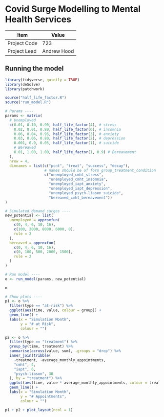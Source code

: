 # Covid Surge Modelling to Mental Health Services

| Item         | Value          |
|--------------|----------------|
| Project Code | 723            |
| Project Lead | Andrew Hood    |


## Running the model

```r
library(tidyverse, quietly = TRUE)
library(deSolve)
library(patchwork)

source("half_life_factor.R")
source("run_model.R")

# Params ----
params <- matrix(
  # Unemployed
  c(0.01, 0.10, 0.90, half_life_factor(4), # stress
    0.02, 0.01, 0.80, half_life_factor(6), # insomnia
    0.06, 0.04, 0.95, half_life_factor(3), # anxiety
    0.03, 0.06, 0.80, half_life_factor(2), # depression
    0.001, 0.9, 0.05, half_life_factor(1), # suicide
    # Bereaved
    0.01, 1.00, 1.00, half_life_factor(1, 0.9) # Bereavement
  ),
  nrow = 4,
  dimnames = list(c("pcnt", "treat", "success", "decay"),
                  # names should be of form group_treatment_condition
                  c("unemployed_cmht_stress",
                    "unemployed_cmht_insomnia",
                    "unemployed_iapt_anxiety",
                    "unemployed_iapt_depression",
                    "unemployed_psych-liason_suicide",
                    "bereaved_cmht_bereavement"))
)

# Simulated demand surges ----
new_potential <- list(
  unemployed = approxfun(
    c(0, 4, 6, 10, 16),
    c(100, 2000, 8000, 6000, 0),
    rule = 2
  ),
  bereaved = approxfun(
    c(0, 4, 6, 10, 16),
    c(0, 100, 500, 2000, 1500),
    rule = 2
  )
)

# Run model ----
o <- run_model(params, new_potential)

o
```

```r
# Show plots ----
p1 <- o %>%
  filter(type == "at-risk") %>%
  ggplot(aes(time, value, colour = group)) +
  geom_line() +
  labs(x = "Simulation Month",
       y = "# at Risk",
       colour = "")

p2 <- o %>%
  filter(type == "treatment") %>%
  group_by(time, treatment) %>%
  summarise(across(value, sum), .groups = "drop") %>%
  inner_join(tribble(
    ~treatment, ~average_monthly_appointments,
    "cmht", 4,
    "iapt", 6,
    "psych-liason", 30
  ), by = "treatment") %>%
  ggplot(aes(time, value * average_monthly_appointments, colour = treatment)) +
  geom_line() +
  labs(x = "Simulation Month",
       y = "# Appointments",
       colour = "")

p1 + p2 + plot_layout(ncol = 1)
```
